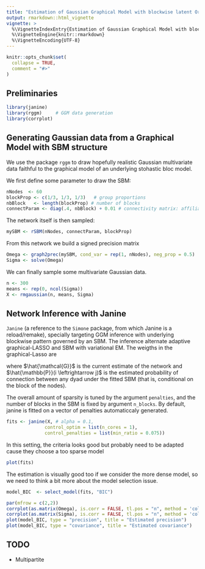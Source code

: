 ```yaml
---
title: "Estimation of Gaussian Graphical Model with blockwise latent Organisation"
output: rmarkdown::html_vignette
vignette: >
  %\VignetteIndexEntry{Estimation of Gaussian Graphical Model with blockwise latent Organisation}
  %\VignetteEngine{knitr::rmarkdown}
  %\VignetteEncoding{UTF-8}
---
```


```r
knitr::opts_chunk$set(
  collapse = TRUE,
  comment = "#>"
)
```


## Preliminaries

```r
library(janine)   
library(rggm)     # GGM data generation
library(corrplot)
```

## Generating Gaussian data from a Graphical Model with SBM structure

We use the package `rggm` to draw hopefully realistic Gaussian multivariate data faithful to the graphical model of an underlying stohastic bloc model.


We first define some parameter to draw the SBM:

```r
nNodes  <- 60
blockProp <- c(1/3, 1/3, 1/3)   # group proportions
nbBlock   <- length(blockProp) # number of blocks
connectParam <- diag(.4, nbBlock) + 0.01 # connectivity matrix: affiliation network
```

The network itself is then sampled:

```r
mySBM <- rSBM(nNodes, connectParam, blockProp)
```

From this network we build a signed precision matrix 

```r
Omega <- graph2prec(mySBM, cond_var = rep(1, nNodes), neg_prop = 0.5)
Sigma <- solve(Omega)
```

We can finally sample some multivariate Gaussian data.

```r
n <- 300
means <- rep(0, ncol(Sigma))
X <- rmgaussian(n, means, Sigma)
```

## Network Inference with Janine

`Janine` (a reference to the `Simone` package, from which Janine is a reload/remake), specially targeting GGM inference with underlying blockwise pattern governed by an SBM. The inference alternate adaptive graphical-LASSO and SBM with variational EM. The weigths in the graphical-Lasso are

\begin{equation}
  w_{ij} = \frac{\left(1 - \hat{\mathbb{P}}(i \leftrightarrow j | G \sim \mathrm{SBM})\right)}{1 - \mathrm{density}(\hat{\mathcal{G}})},
\end{equation}

where $\hat{\mathcal{G}}$ is the current estimate of the network and $\hat{\mathbb{P}}(i \leftrightarrow j)$ is the estimated probability of connection between any dyad under the fitted SBM (that is, conditional on the block of the nodes).

The overall amount of sparsity is tuned by the argument `penalties`, and the number of blocks in the SBM is fixed by argument `n_blocks`. By default, janine is fitted on a vector of penalties automaticcaly generated.

```r
fits <- janine(X, # alpha = 0.1,
              control_optim = list(n_cores = 1),
              control_penalties = list(min_ratio = 0.075))
```

In this setting, the criteria looks good but probably need to be adapted cause they choose a too sparse model

```r
plot(fits)
```

The estimation is visually good too if we consider the more dense model, so we need to think a bit more about the model selection issue.

```r
model_BIC  <- select_model(fits, "BIC")
```

```r
par(mfrow = c(2,2))
corrplot(as.matrix(Omega), is.corr = FALSE, tl.pos = "n", method = 'color', type = "upper", diag = FALSE, title = "TRUE precision")
corrplot(as.matrix(Sigma), is.corr = FALSE, tl.pos = "n", method = 'color', type = "upper", diag = FALSE, title = "TRUE variance")
plot(model_BIC, type = "precision", title = "Estimated precision")
plot(model_BIC, type = "covariance", title = "Estimated covariance")
```

## TODO
  - Multipartite

